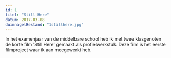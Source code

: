 ```yaml
---
id: 1
titel: "Still Here"
datum: 2017-03-08
duimnagelBestand: "1stillhere.jpg"
---
```



In het examenjaar van de middelbare school heb ik met twee klasgenoten de korte film 'Still Here' gemaakt als profielwerkstuk. Deze film is het eerste filmproject waar ik aan meegewerkt heb.

<Youtube titel="Hoi" youtubeId="IBtX_8gLDUw" />
